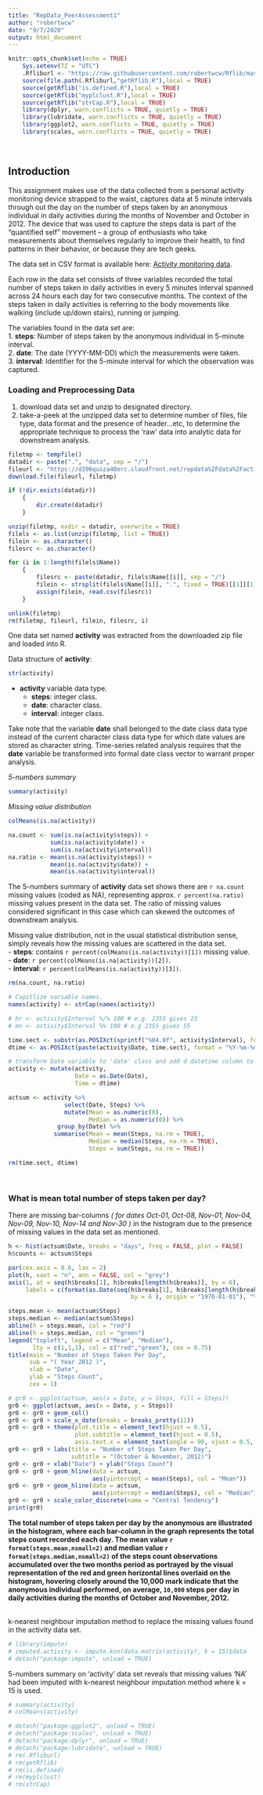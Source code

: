 ```yaml
---
title: "RepData_PeerAssessment1"
author: "robertwcw"
date: "9/7/2020"
output: html_document
---
```


```r
knitr::opts_chunk$set(echo = TRUE)
    Sys.setenv(TZ = "UTC")
	.Rfliburl <- "https://raw.githubusercontent.com/robertwcw/Rflib/master"
	source(file.path(.Rfliburl,"getRflib.R"),local = TRUE)
	source(getRflib("is.defined.R"),local = TRUE)
	source(getRflib("myplclust.R"),local = TRUE)
	source(getRflib("strCap.R"),local = TRUE)
	library(dplyr, warn.conflicts = TRUE, quietly = TRUE)
	library(lubridate, warn.conflicts = TRUE, quietly = TRUE)
	library(ggplot2, warn.conflicts = TRUE, quietly = TRUE)
	library(scales, warn.conflicts = TRUE, quietly = TRUE)
```
&nbsp;

## Introduction

This assignment makes use of the data collected from a personal activity monitoring device strapped to the waist, captures data at 5 minute intervals through out the day on the number of steps taken by an anonymous individual in daily activities during the months of November and October in 2012. The device that was used to capture the steps data is part of the “quantified self” movement – a group of enthusiasts who take measurements about themselves regularly to improve their health, to find patterns in their behavior, or because they are tech geeks. 

The data set in CSV format is available here: [Activity monitoring data](https://d396qusza40orc.cloudfront.net/repdata%2Fdata%2Factivity.zip).

Each row in the data set consists of three variables recorded the total number of steps taken in daily activities in every 5 minutes interval spanned across 24 hours each day for two consecutive months. The context of the steps taken in daily activities is referring to the body movements like walking (include up/down stairs), running or jumping.

The variables found in the data set are:  
1. **steps**: Number of steps taken by the anonymous individual in 5-minute interval.  
2. **date**: The date (YYYY-MM-DD) which the measurements were taken.  
3. **interval**: Identifier for the 5-minute interval for which the observation was captured.
&nbsp;

### Loading and Preprocessing Data

1. download data set and unzip to designated directory.  
2. take-a-peek at the unzipped data set to determine number of files, file type, data format and the presence of header...etc, to determine the  appropriate technique to process the 'raw' data into analytic data for downstream analysis.

<!-- as.list(unzip(filetmp, list = TRUE)) #get file list -->
<!-- length(filels$Name) #display number of files in the data set. -->
<!-- filels$Name #display file name & file type. -->
<!-- filels$Length #display physical file size -->
<!-- length(readLines(filels$Name[i])) - 1 #display row count (text-file only) -->
<!-- readLines(filels$Name[i], n = 5) #display first 5 lines. (text-file only) -->

```r
filetmp <- tempfile()
datadir <- paste(".", "data", sep = "/")
fileurl <- "https://d396qusza40orc.cloudfront.net/repdata%2Fdata%2Factivity.zip"
download.file(fileurl, filetmp)

if (!dir.exists(datadir)) 
    {
        dir.create(datadir)
    }

unzip(filetmp, exdir = datadir, overwrite = TRUE)
filels <- as.list(unzip(filetmp, list = TRUE))
filein <- as.character()
filesrc <- as.character()

for (i in 1:length(filels$Name)) 
    {
        filesrc <- paste(datadir, filels$Name[[i]], sep = "/")
        filein <- strsplit(filels$Name[[i]], ".", fixed = TRUE)[[1]][1]
        assign(filein, read.csv(filesrc))
    }

unlink(filetmp)
rm(filetmp, fileurl, filein, filesrc, i)
```

One data set named **activity** was extracted from the downloaded zip file and loaded into R.  

Data structure of **activity**:

```r
str(activity)
```

* **activity** variable data type.
  + **steps**: integer class.
  + **date**: character class.
  + **interval**: integer class.
  
Take note that the variable **date** shall belonged to the date class data type instead of the current character class data type for which date values are stored as character string. Time-series related analysis requires that the **date** variable be transformed into formal date class vector to warrant proper analysis.

*5-numbers summary*
```r
summary(activity)
```

*Missing value distribution*
```r
colMeans(is.na(activity))
```

```r
na.count <- sum(is.na(activity$steps)) + 
            sum(is.na(activity$date)) + 
            sum(is.na(activity$interval))
na.ratio <- mean(is.na(activity$steps)) +
            mean(is.na(activity$date)) +
            mean(is.na(activity$interval))
```

The 5-numbers summary of **activity** data set shows there are `r na.count` missing values (coded as NA), representing approx. `r percent(na.ratio)` missing values present in the data set. The ratio of missing values considered significant in this case which can skewed the outcomes of downstream analysis.

Missing value distribution, not in the usual statistical distribution sense, simply reveals how the missing values are scattered in the data set.  
- **steps**: contains `r percent(colMeans(is.na(activity))[1])` missing value.  
- **date**: `r percent(colMeans(is.na(activity))[2])`.  
- **interval**: `r percent(colMeans(is.na(activity))[3])`.  
```r
rm(na.count, na.ratio)
```

```r
# Capitlize variable names.
names(activity) <- strCap(names(activity))

# hr <- activity$Interval %/% 100 # e.g. 2355 gives 23
# mn <- activity$Interval %% 100 # e.g 2355 gives 55

time.sect <- substr(as.POSIXct(sprintf("%04.0f", activity$Interval), format = '%H%M'), 12, 19)
dtime <- as.POSIXct(paste(activity$Date, time.sect), format = "%Y-%m-%d %H:%M:%S")

# transform Date variable to 'date' class and add d datetime column to activity
activity <- mutate(activity, 
                   Date = as.Date(Date),
                   Time = dtime)

actsum <- activity %>% 
                select(Date, Steps) %>%
                mutate(Mean = as.numeric(0),
                       Median = as.numeric(0)) %>%
              group_by(Date) %>% 
             summarise(Mean = mean(Steps, na.rm = TRUE),
                       Median = median(Steps, na.rm = TRUE),
                       Steps = sum(Steps, na.rm = TRUE))

rm(time.sect, dtime)
```
&nbsp;

### What is mean total number of steps taken per day?

There are missing bar-columns *( for dates Oct-01, Oct-08, Nov-01, Nov-04, Nov-09, Nov-10, Nov-14 and Nov-30 )* in the histogram due to the presence of missing values in the data set as mentioned.

```r
h <- hist(actsum$Date, breaks = "days", freq = FALSE, plot = FALSE)
h$counts <- actsum$Steps

par(cex.axis = 0.8, las = 2)
plot(h, xaxt = "n", ann = FALSE, col = "grey")
axis(1, at = seq(h$breaks[1], h$breaks[length(h$breaks)], by = 6), 
     labels = c(format(as.Date(seq(h$breaks[1], h$breaks[length(h$breaks)], 
                                   by = 6 ), origin = "1970-01-01"), "%b-%d")))

steps.mean <- mean(actsum$Steps)
steps.median <- median(actsum$Steps)
abline(h = steps.mean, col = "red")
abline(h = steps.median, col = "green")
legend("topleft", legend = c("Mean", "Median"), 
       lty = c(1,1,1), col = c("red","green"), cex = 0.75)
title(main = "Number of Steps Taken Per Day", 
      sub = "( Year 2012 )",
      xlab = "Date", 
      ylab = "Steps Count",
      cex = 1)
```

```r
# gr0 <- ggplot(actsum, aes(x = Date, y = Steps, fill = Steps))
gr0 <- ggplot(actsum, aes(x = Date, y = Steps))
gr0 <- gr0 + geom_col()
gr0 <- gr0 + scale_x_date(breaks = breaks_pretty(11))
gr0 <- gr0 + theme(plot.title = element_text(hjust = 0.5),
                   plot.subtitle = element_text(hjust = 0.5),
                   axis.text.x = element_text(angle = 90, vjust = 0.5, hjust = 1))
gr0 <- gr0 + labs(title = "Number of Steps Taken Per Day",
                  subtitle = "(October & November, 2012)")
gr0 <- gr0 + xlab("Date") + ylab("Steps Count")
gr0 <- gr0 + geom_hline(data = actsum,
                        aes(yintercept = mean(Steps), col = "Mean"))
gr0 <- gr0 + geom_hline(data = actsum,
                        aes(yintercept = median(Steps), col = "Median"))
gr0 <- gr0 + scale_color_discrete(name = "Central Tendency")
print(gr0)
```
**
The total number of steps taken per day by the anonymous are illustrated in the histogram, where each bar-column in the graph represents the total steps count recorded each day. The mean value ``r format(steps.mean,nsmall=2)`` and median value ``r format(steps.median,nsmall=2)`` of the steps count observations accumulated over the two months period as portrayed by the visual representation of the red and green horizontal lines overlaid on the histogram, hovering closely around the 10,000 mark indicate that the anonymous individual performed, on average, `10,000` steps per day in daily activities during the months of October and November, 2012.  
**
&nbsp;

<!-- frequency param setting for ts() -->
<!-- interval	frequency -->
<!-- annually        1 -->
<!-- quarterly       4 -->
<!-- monthly        12 -->
<!-- weekly         52 -->
<!-- the frequency is the number of observations per cycle (normally a year, a week, a day or an hour). -->
<!-- if the frequency of observation is greater than once per week, then there is usually  more than one way of handling the frequency. e.g. data with per minute observation might have an hourly seasonality (frequency = 1 x 60), a daily seasonality (frequency = 1 x 60 x 24), a weekly seasonality (frequency = 1 x 60 x 24 x 7) and an annually seasonality (frequency = 1 x 60 x 24 x 365.25) -->




k-nearest neighbour imputation method to replace the missing values found in the activity data set.
```r
# library(impute)
# imputed.activity <- impute.knn(data.matrix(activity), k = 15)$data
# detach("package:impute", unload = TRUE)
```

5-numbers summary on 'activity' data set reveals that missing values 'NA' had been imputed with k-nearest neighbour imputation method where k = 15 is used.

```r
# summary(activity)
# colMeans(activity)
```




```r
# detach("package:ggplot2", unload = TRUE)
# detach("package:scales", unload = TRUE)
# detach("package:dplyr", unload = TRUE)
# detach("package:lubridate", unload = TRUE)
# rm(.Rfliburl)
# rm(getRflib)
# rm(is.defined)
# rm(myplclust)	
# rm(strCap)
```
